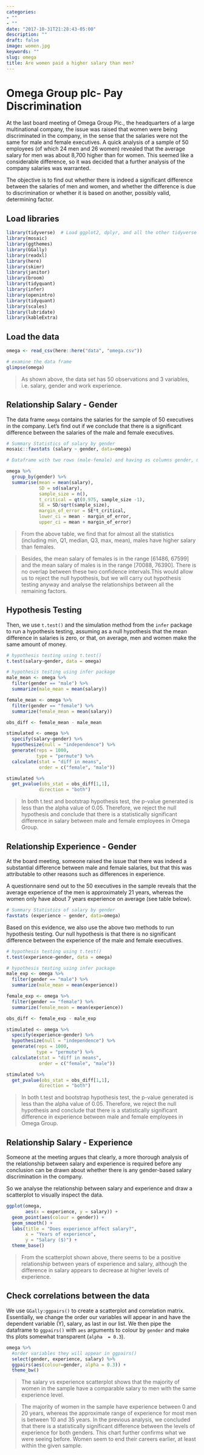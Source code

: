 ```yaml
---
categories:
- ""
- ""
date: "2017-10-31T21:28:43-05:00"
description: ""
draft: false
image: women.jpg
keywords: ""
slug: omega
title: Are women paid a higher salary than men?
---
```


# Omega Group plc- Pay Discrimination

At the last board meeting of Omega Group Plc., the headquarters of a large multinational company, the issue was raised that women were being discriminated in the company, in the sense that the salaries were not the same for male and female executives. A quick analysis of a sample of 50 employees (of which 24 men and 26 women) revealed that the average salary for men was about 8,700 higher than for women. This seemed like a considerable difference, so it was decided that a further analysis of the company salaries was warranted. 

The objective is to find out whether there is indeed a significant difference between the salaries of men and women, and whether the difference is due to discrimination or whether it is based on another, possibly valid, determining factor. 

## Load libraries

```r

library(tidyverse)  # Load ggplot2, dplyr, and all the other tidyverse packages
library(mosaic)
library(ggthemes)
library(GGally)
library(readxl)
library(here)
library(skimr)
library(janitor)
library(broom)
library(tidyquant)
library(infer)
library(openintro)
library(tidyquant)
library(scales)
library(lubridate)
library(kableExtra)
```

## Load the data


```r

omega <- read_csv(here::here("data", "omega.csv"))

# examine the data frame
glimpse(omega) 

```

> As shown above, the data set has 50 observations and 3 variables, i.e. salary, gender and work experience.

## Relationship Salary - Gender

The data frame `omega`  contains the salaries for the sample of 50 executives in the company. Let's find out if we conclude that there is a significant difference between the salaries of the male and female executives.

```r

# Summary Statistics of salary by gender
mosaic::favstats (salary ~ gender, data=omega) 

# Dataframe with two rows (male-female) and having as columns gender, mean, SD, sample size, the t-critical value, the standard error, the margin of error, and the low/high endpoints of a 95% condifence interval

omega %>%
  group_by(gender) %>%
  summarise(mean = mean(salary),
            SD = sd(salary),
            sample_size = n(),
            t_critical = qt(0.975, sample_size -1),
            SE = SD/sqrt(sample_size),
            margin_of_error = SE*t_critical,
            lower_ci = mean - margin_of_error,
            upper_ci = mean + margin_of_error)

```


> From the above table, we find that for almost all the statistics (including min, Q1, median, Q3, max, mean), males have higher salary than females. 

> Besides, the mean salary of females is in the range [61486, 67599] and the mean salary of males is in the range [70088, 76390]. There is no overlap between these two confidence intervals.This would allow us to reject the null hypothesis, but we will carry out hypothesis testing anyway and analyse the relationships between all the remaining factors.

## Hypothesis Testing

Then, we use `t.test()` and the simulation method from the `infer` package to run a hypothesis testing, assuming as a null hypothesis that the mean difference in salaries is zero, or that, on average, men and women make the same amount of money. 

```r

# hypothesis testing using t.test() 
t.test(salary~gender, data = omega)

# hypothesis testing using infer package
male_mean <- omega %>%
  filter(gender == "male") %>%
  summarize(male_mean = mean(salary))

female_mean <- omega %>%
  filter(gender == "female") %>%
  summarize(female_mean = mean(salary))

obs_diff <- female_mean - male_mean

stimulated <- omega %>%
  specify(salary~gender) %>%
  hypothesize(null = "independence") %>%
  generate(reps = 1000,
           type = "permute") %>%
  calculate(stat = "diff in means",
            order = c("female", "male"))

stimulated %>%
  get_pvalue(obs_stat = obs_diff[1,1],
            direction = "both")

```

> In both t.test and bootstrap hypothesis test, the p-value generated is less than the alpha value of 0.05. Therefore, we reject the null hypothesis and conclude that there is a statistically significant difference in salary between male and female employees in Omega Group. 

## Relationship Experience - Gender

At the board meeting, someone raised the issue that there was indeed a substantial difference between male and female salaries, but that this was attributable to other reasons such as differences in experience. 

A questionnaire send out to the 50 executives in the sample reveals that the average experience of the men is approximately 21 years, whereas the women only have about 7 years experience on average (see table below).

```r

# Summary Statistics of salary by gender
favstats (experience ~ gender, data=omega)

```

Based on this evidence, we also use the above two methods to run hypothesis testing. Our null hypothesis is that there is no significant difference between the experience of the male and female executives.  

```r

# hypothesis testing using t.test() 
t.test(experience~gender, data = omega)

# hypothesis testing using infer package
male_exp <- omega %>%
  filter(gender == "male") %>%
  summarize(male_mean = mean(experience))

female_exp <- omega %>%
  filter(gender == "female") %>%
  summarize(female_mean = mean(experience))

obs_diff <- female_exp - male_exp

stimulated <- omega %>%
  specify(experience~gender) %>%
  hypothesize(null = "independence") %>%
  generate(reps = 1000,
           type = "permute") %>%
  calculate(stat = "diff in means",
            order = c("female", "male"))

stimulated %>%
  get_pvalue(obs_stat = obs_diff[1,1],
            direction = "both")

```

> In both t.test and bootstrap hypothesis test, the p-value generated is less than the alpha value of 0.05. Therefore, we reject the null hypothesis and conclude that there is a statistically significant difference in experience between male and female employees in Omega Group. 

## Relationship Salary - Experience

Someone at the meeting argues that clearly, a more thorough analysis of the relationship between salary and experience is required before any conclusion can be drawn about whether there is any gender-based salary discrimination in the company.

So we analyse the relationship between salary and experience and draw a scatterplot to visually inspect the data.


```r

ggplot(omega, 
       aes(x = experience, y = salary)) + 
  geom_point(aes(colour = gender)) + 
  geom_smooth() + 
  labs(title = "Does experience affect salary?",
       x = "Years of experience",
       y = "Salary ($)") + 
  theme_base()

```

> From the scatterplot shown above, there seems to be a positive relationship between years of experience and salary, although the difference in salary appears to decrease at higher levels of experience.

## Check correlations between the data

We use `GGally:ggpairs()` to create a scatterplot and correlation matrix. Essentially, we change the order our variables will appear in and have the dependent variable (Y), salary, as last in our list. We then pipe the dataframe to `ggpairs()` with `aes` arguments to colour by `gender` and make ths plots somewhat transparent (`alpha  = 0.3`).

```r

omega %>% 
  #order variables they will appear in ggpairs()
  select(gender, experience, salary) %>% 
  ggpairs(aes(colour=gender, alpha = 0.3)) + 
  theme_bw()

```

> The salary vs experience scatterplot shows that the majority of women in the sample have a comparable salary to men with the same experience level.

> The majority of women in the sample have experience between 0 and 20 years, whereas the approximate range of experience for most men is between 10 and 35 years. In the previous analysis, we concluded that there is a statistically significant difference between the levels of experience for both genders. This chart further confirms what we were seeing before. Women seem to end their careers earlier, at least within the given sample.
